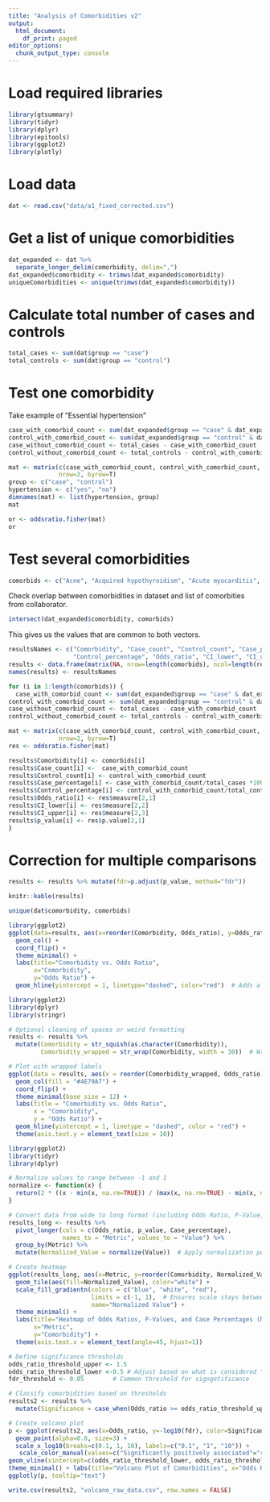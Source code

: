 ```yaml
---
title: "Analysis of Comorbidities v2"
output:
  html_document:
    df_print: paged
editor_options:
  chunk_output_type: console
---
```



# Load required libraries
```r
library(gtsummary)
library(tidyr)
library(dplyr)
library(epitools)
library(ggplot2)
library(plotly)
```

# Load data
```r
dat <- read.csv("data/a1_fixed_corrected.csv")
```

# Get a list of unique comorbidities
```r
dat_expanded <- dat %>%
  separate_longer_delim(comorbidity, delim=",")
dat_expanded$comorbidity <- trimws(dat_expanded$comorbidity)
uniqueComorbidities <- unique(trimws(dat_expanded$comorbidity))
```

# Calculate total number of cases and controls
```r
total_cases <- sum(dat$group == "case")
total_controls <- sum(dat$group == "control")
```

# Test one comorbidity
Take example of "Essential hypertension"
```r
case_with_comorbid_count <- sum(dat_expanded$group == "case" & dat_expanded$comorbidity == "Essential hypertension")
control_with_comorbid_count <- sum(dat_expanded$group == "control" & dat_expanded$comorbidity == "Essential hypertension")
case_without_comorbid_count <- total_cases - case_with_comorbid_count
control_without_comorbid_count <- total_controls - control_with_comorbid_count

mat <- matrix(c(case_with_comorbid_count, control_with_comorbid_count, case_without_comorbid_count, control_without_comorbid_count),
              nrow=2, byrow=T)
group <- c("case", "control")
hypertension <- c("yes", "no")
dimnames(mat) <- list(hypertension, group)
mat

or <- oddsratio.fisher(mat)
or
```

# Test several comorbidities
```r
comorbids <- c("Acne", "Acquired hypothyroidism", "Acute myocarditis", "Acute non-ST segment elevation myocardial infarction", "Acute pericarditis", "Acute vascular insufficiency of intestine", "Alcohol abuse", "Allergic contact dermatitis caused by plant material", "Allergic contact dermatitis due to adhesive", "Anorexia nervosa", "antepartum", "Arteriosclerosis of coronary artery bypass graft", "Arteriosclerosis of coronary artery bypass graft of transplanted heart", "Atherosclerosis of artery of lower limb", "Autoimmune hepatitis", "Benign essential hypertension", "Calcium oxalate calculus of kidney", "Calculus of kidney and ureter", "Carotid artery aneurysm", "Carotid sinus syncope", "childbirth and puerperium", "childbirth and the puerperium", "Chronic nephritic syndrome", "Contact dermatitis", "Contact dermatitis due to plants", "Delayed postmyocardial infarction pericarditis", "Drug-induced systemic lupus erythematosus", "Eczema", "Erectile dysfunction", "Essential hypertension", "except food", "Extreme obesity with alveolar hypoventilation", "Extreme obesity with alveolar hypoventilation", "Guttate psoriasis", "Hidradenitis suppurativa", "Hydronephrosis co-occurrent and due to calculus of kidney and ureter", "Hypertensive urgency", "Hypertrophy of fat pad of knee", "Hypothyroidism", "Idiopathic generalized epilepsy", "Insulin treated type 2 diabetes mellitus", "Irritant contact dermatitis", "Kidney stone", "Lichen planus", "Loss of appetite", "Malignant hypertensive end stage renal disease", "Maternal obesity complicating pregnancy", "Maternal obesity syndrome", "Morbid obesity", "Myocardial infarction due to demand ischemia", "Myocarditis", "Obesity", "Obesity in mother complicating childbirth", "Postablative hypothyroidism", "Postoperative hypothyroidism", "Pre-existing hypertension complicating pregnancy", "Psoriasis", "Psoriasis vulgaris", "Psoriasis with arthropathy", "Pulmonary congestion and hypostasis", "restricting type", "Scalp psoriasis", "Seborrheic dermatitis", "Secondary erectile dysfunction", "Systemic lupus erythematosus", "Thyrotoxicosis without goiter or other cause", "Trauma and postoperative pulmonary insufficiency", "Tubulointerstitial nephritis", "Type 2 diabetes mellitus", "Type 2 diabetes mellitus without complication", "Uric acid renal calculus")
```

Check overlap between comorbidities in dataset and list of comorbities from collaborator.
```r
intersect(dat_expanded$comorbidity, comorbids)
```
This gives us the values that are common to both vectors.


```r
resultsNames <- c("Comorbidity", "Case_count", "Control_count", "Case_percentage",
                  "Control_percentage", "Odds_ratio", "CI_lower", "CI_upper", "p_value")
results <- data.frame(matrix(NA, nrow=length(comorbids), ncol=length(resultsNames)))
names(results) <- resultsNames
```

```r
for (i in 1:length(comorbids)) {
  case_with_comorbid_count <- sum(dat_expanded$group == "case" & dat_expanded$comorbidity == comorbids[i])
control_with_comorbid_count <- sum(dat_expanded$group == "control" & dat_expanded$comorbidity == comorbids[i])
case_without_comorbid_count <- total_cases - case_with_comorbid_count
control_without_comorbid_count <- total_controls - control_with_comorbid_count

mat <- matrix(c(case_with_comorbid_count, control_with_comorbid_count, case_without_comorbid_count, control_without_comorbid_count),
              nrow=2, byrow=T)
res <- oddsratio.fisher(mat)

results$Comorbidity[i] <- comorbids[i]
results$Case_count[i] <-  case_with_comorbid_count
results$Control_count[i] <- control_with_comorbid_count
results$Case_percentage[i] <- case_with_comorbid_count/total_cases *100
results$Control_percentage[i] <- control_with_comorbid_count/total_controls *100
results$Odds_ratio[i] <- res$measure[2,1]
results$CI_lower[i] <- res$measure[2,2]
results$CI_upper[i] <- res$measure[2,3]
results$p_value[i] <- res$p.value[2,1]
}
```


# Correction for multiple comparisons
```r
results <- results %>% mutate(fdr=p.adjust(p_value, method="fdr"))
```

```r
knitr::kable(results)
```

```r
unique(dat$comorbidity, comorbids)
```


```r
library(ggplot2)
ggplot(data=results, aes(x=reorder(Comorbidity, Odds_ratio), y=Odds_ratio)) + 
  geom_col() +
  coord_flip() + 
  theme_minimal() + 
  labs(title="Comorbidity vs. Odds Ratio",
       x="Comorbidity",
       y="Odds Ratio") +
  geom_hline(yintercept = 1, linetype="dashed", color="red")  # Adds a reference line at OR=1
```

```r
library(ggplot2)
library(dplyr)
library(stringr)

# Optional cleaning of spaces or weird formatting
results <- results %>%
  mutate(Comorbidity = str_squish(as.character(Comorbidity)),
         Comorbidity_wrapped = str_wrap(Comorbidity, width = 30))  # Wrap labels

# Plot with wrapped labels
ggplot(data = results, aes(x = reorder(Comorbidity_wrapped, Odds_ratio), y = Odds_ratio)) + 
  geom_col(fill = "#4E79A7") +
  coord_flip() + 
  theme_minimal(base_size = 12) + 
  labs(title = "Comorbidity vs. Odds Ratio",
       x = "Comorbidity",
       y = "Odds Ratio") +
  geom_hline(yintercept = 1, linetype = "dashed", color = "red") +
  theme(axis.text.y = element_text(size = 10))
```


```r
library(ggplot2)
library(tidyr)
library(dplyr)

# Normalize values to range between -1 and 1
normalize <- function(x) {
  return(2 * ((x - min(x, na.rm=TRUE)) / (max(x, na.rm=TRUE) - min(x, na.rm=TRUE))) - 1)
}

# Convert data from wide to long format (including Odds Ratio, P-Value, and Case Percentage)
results_long <- results %>%
  pivot_longer(cols = c(Odds_ratio, p_value, Case_percentage), 
               names_to = "Metric", values_to = "Value") %>%
  group_by(Metric) %>%
  mutate(Normalized_Value = normalize(Value))  # Apply normalization per metric

# Create heatmap
ggplot(results_long, aes(x=Metric, y=reorder(Comorbidity, Normalized_Value))) + 
  geom_tile(aes(fill=Normalized_Value), color="white") +  
  scale_fill_gradientn(colors = c("blue", "white", "red"), 
                       limits = c(-1, 1),  # Ensures scale stays between -1 and 1
                       name="Normalized Value") +  
  theme_minimal() + 
  labs(title="Heatmap of Odds Ratios, P-Values, and Case Percentages (Normalized)",
       x="Metric",
       y="Comorbidity") +
  theme(axis.text.x = element_text(angle=45, hjust=1))
```


```r
# Define significance thresholds
odds_ratio_threshold_upper <- 1.5 
odds_ratio_threshold_lower <-0.5 # Adjust based on what is considered "upregulated/downregulated"
fdr_threshold <- 0.05        # Common threshold for signgetificance

# Classify comorbidities based on thresholds
results2 <- results %>%
  mutate(Significance = case_when(Odds_ratio >= odds_ratio_threshold_upper & fdr < fdr_threshold ~ "Increased morbidity", Odds_ratio <= (odds_ratio_threshold_lower) & fdr < fdr_threshold ~ "Decreased morbidity", TRUE ~ "Not Significant"))
```
<!---
```r
# Create volcano plot
ggplot(results2, aes(x=Odds_ratio, y=-log10(fdr), color=Significance)) + 
  geom_point(alpha=0.8, size=3) + # Scatter plot points
  scale_x_log10(breaks=c(0.1, 1, 10), labels=c("0.1", "1", "10")) +
   scale_color_manual(values=c("Upregulated"="red", "Downregulated"="blue", "Not Significant"="grey")) + geom_hline(yintercept=-log10(fdr_threshold), linetype="dashed", color="black") +  # FDR threshold line
geom_vline(xintercept=c(odds_ratio_threshold_lower, odds_ratio_threshold_upper), linetype="dashed", color="black") +  # Odds ratio threshold lines
theme_minimal() + labs(title="Volcano Plot of Comorbidities", x="Log2(Odds Ratio)", y="-Log10(FDR)", color="Regulation Status") + theme(legend.position="right")
```
--->

```r
# Create volcano plot
p <- ggplot(results2, aes(x=Odds_ratio, y=-log10(fdr), color=Significance, text=paste( "Comorbidity:", Comorbidity, "<br>","Odds Ratio:", round(Odds_ratio, 2), "<br>", "FDR:", signif(fdr, 3)) )) + # Scatter plot points
  geom_point(alpha=0.8, size=3) +
  scale_x_log10(breaks=c(0.1, 1, 10), labels=c("0.1", "1", "10")) +
   scale_color_manual(values=c("Significantly positively associated"="red", "Significanlty Negatively associated"="blue", "Not Significant"="grey")) + geom_hline(yintercept=-log10(fdr_threshold), linetype="dashed", color="black") +  # FDR threshold line
geom_vline(xintercept=c(odds_ratio_threshold_lower, odds_ratio_threshold_upper), linetype="dashed", color="black") +  # Odds ratio threshold lines
theme_minimal() + labs(title="Volcano Plot of Comorbidities", x="Odds Ratio", y="-Log10(FDR)", color="") + theme(legend.position="right")
ggplotly(p, tooltip="text")
```

```r
write.csv(results2, "volcano_raw_data.csv", row.names = FALSE)
```

